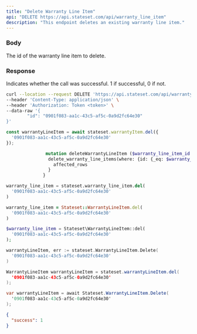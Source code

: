 ```yaml
---
title: "Delete Warranty Line Item"
api: "DELETE https://api.stateset.com/api/warranty_line_item"
description: "This endpoint deletes an existing warranty line item."
---
```


### Body

<ParamField body="id" type="string">
  The id of the warranty line item to delete.
</ParamField>

### Response

<ResponseField name="success" type="number">
  Indicates whether the call was successful. 1 if successful, 0 if not.
</ResponseField>

<RequestExample>

```bash Example Request
curl --location --request DELETE 'https://api.stateset.com/api/warranty_line_item' \
--header 'Content-Type: application/json' \
--header 'Authorization: Token <token>' \
--data-raw '{
		"id": "0901f083-aa1c-43c5-af5c-0a9d2fc64e30"
}'
```

```js Node.js
const warrantyLineItem = await stateset.warrantyItem.del({
  '0901f083-aa1c-43c5-af5c-0a9d2fc64e30'
});

```

```graphQL GraphQL
               mutation deleteWarrantyLineItem ($warranty_line_item_id: uuid!) {
                delete_warranty_line_items(where: {id: {_eq: $warranty_line_item_id}}) {
                  affected_rows
                }
              }
```

```python Python
warranty_line_item = stateset.warranty_line_item.del(
  '0901f083-aa1c-43c5-af5c-0a9d2fc64e30'
)

```

```ruby Ruby
warranty_line_item = Stateset::WarrantyLineItem.del(
  '0901f083-aa1c-43c5-af5c-0a9d2fc64e30'
)

```

```php PHP
$warranty_line_item = Stateset\WarrantyLineItem::del(
  '0901f083-aa1c-43c5-af5c-0a9d2fc64e30'
);

```

```go Golang
warrantyLineItem, err := stateset.WarrantyLineItem.Delete(
  '0901f083-aa1c-43c5-af5c-0a9d2fc64e30'
)

```

```java Java
WarrantyLineItem warrantyLineItem = stateset.warrantyLineItem.del(
  '0901f083-aa1c-43c5-af5c-0a9d2fc64e30'
);

```

```csharp C#
var warrantyLineItem = await Stateset.WarrantyLineItem.Delete(
  '0901f083-aa1c-43c5-af5c-0a9d2fc64e30'
);

```

</RequestExample>

<ResponseExample>

```json Response
{
  "success": 1
}
```

</ResponseExample>
